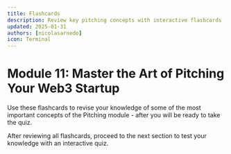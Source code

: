```yaml
---
title: Flashcards
description: Review key pitching concepts with interactive flashcards
updated: 2025-01-31
authors: [nicolasarnedo]
icon: Terminal
---
```



# Module 11: Master the Art of Pitching Your Web3 Startup

Use these flashcards to revise your knowledge of some of the most important concepts of the Pitching module - after you will be ready to take the quiz.

<Flashcard flashcardSetId="pitching-fundamentals" quizUrl="/academy/codebase-entrepreneur-fundraising/11-pitching/10-quiz" />

<div className="mt-8 p-4 border border-border rounded-lg bg-muted/30">
    <p className="text-sm text-muted-foreground flex items-center gap-2">
        <HelpCircle className="h-4 w-4" />
        <span>After reviewing all flashcards, proceed to the next section to test your knowledge with an interactive quiz.</span>
    </p>
</div>